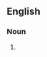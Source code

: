 {{also|pooper-scoopers}}

==English==

===Noun===
{{head|en|noun form|head=[[pooper]] [[scooper]]s}}

# {{plural of|en|pooper scooper}}